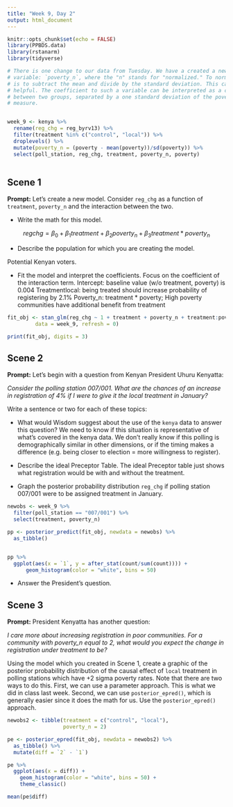 ```yaml
---
title: "Week 9, Day 2"
output: html_document
---
```


```r
knitr::opts_chunk$set(echo = FALSE)
library(PPBDS.data)
library(rstanarm)
library(tidyverse)

# There is one change to our data from Tuesday. We have a created a new
# variable: `poverty_n`, where the "n" stands for "normalized." To normalize data
# is to subtract the mean and divide by the standard deviation. This can be
# helpful. The coefficient to such a variable can be interpreted as a comparison
# between two groups, separated by a one standard deviation of the poverty
# measure.


week_9 <- kenya %>% 
  rename(reg_chg = reg_byrv13) %>% 
  filter(treatment %in% c("control", "local")) %>% 
  droplevels() %>% 
  mutate(poverty_n = (poverty - mean(poverty))/sd(poverty)) %>% 
  select(poll_station, reg_chg, treatment, poverty_n, poverty)
  
```


## Scene 1

**Prompt:** Let's create a new model. Consider `reg_chg` as a function of `treatment`, `poverty_n` and the interaction between the two.

* Write the math for this model.

$$regchg = \beta_0 + \beta_1treatment + \beta_2poverty_n + \beta_3treatment*poverty_n$$

* Describe the population for which you are creating the model.

Potential Kenyan voters. 

* Fit the  model and interpret the coefficients. Focus on the coefficient of the interaction term.
Intercept: baseline value (w/o treatment, poverty) is 0.004
Treatmentlocal: being treated should increase probability of registering by 2.1%
Poverty_n: 
treatment * poverty; High poverty communities have additional benefit from treatment

```r
fit_obj <- stan_glm(reg_chg ~ 1 + treatment + poverty_n + treatment:poverty_n,
         data = week_9, refresh = 0)

print(fit_obj, digits = 3)
```



## Scene 2

**Prompt:** Let's begin with a question from Kenyan President Uhuru Kenyatta:

*Consider the polling station 007/001. What are the chances of an increase in registration of 4% if I were to give it the local treatment in January?*

Write a sentence or two for each of these topics:

* What would Wisdom suggest about the use of the `kenya` data to answer this question?
We need to know if this situation is representative of what's covered in the kenya data. We don't really know if this polling is demographically similar in other dimensions, or if the timing makes a difference (e.g. being closer to election = more willingness to register).

* Describe the ideal Preceptor Table.
The ideal Preceptor table just shows what registration would be with and without the treatment. 

* Graph the posterior probability distribution `reg_chg` if polling station 007/001 were to be assigned treatment in January.

```r
newobs <- week_9 %>%
  filter(poll_station == "007/001") %>%
  select(treatment, poverty_n)

pp <- posterior_predict(fit_obj, newdata = newobs) %>%
  as_tibble()


pp %>%
  ggplot(aes(x = `1`, y = after_stat(count/sum(count)))) +
      geom_histogram(color = "white", bins = 50)
```

* Answer the President's question.




## Scene 3


**Prompt:**  President Kenyatta has another question:

*I care more about increasing registration in poor communities. For a community with poverty_n equal to 2, what would you expect the change in registration under treatment to be?*

Using the model which you created in Scene 1, create a graphic of the posterior probability distribution of the causal effect of `local` treatment in polling stations which have +2 sigma poverty rates. Note that there are two ways to do this. First, we can use a parameter approach. This is what we did in class last week. Second, we can use `posterior_epred()`, which is generally easier since it does the math for us. Use the `posterior_epred()` approach. 

```r
newobs2 <- tibble(treatment = c("control", "local"),
                  poverty_n = 2)

pe <- posterior_epred(fit_obj, newdata = newobs2) %>%
  as_tibble() %>%
  mutate(diff = `2` - `1`)

pe %>%
  ggplot(aes(x = diff)) + 
    geom_histogram(color = "white", bins = 50) +
    theme_classic()

mean(pe$diff)

```


